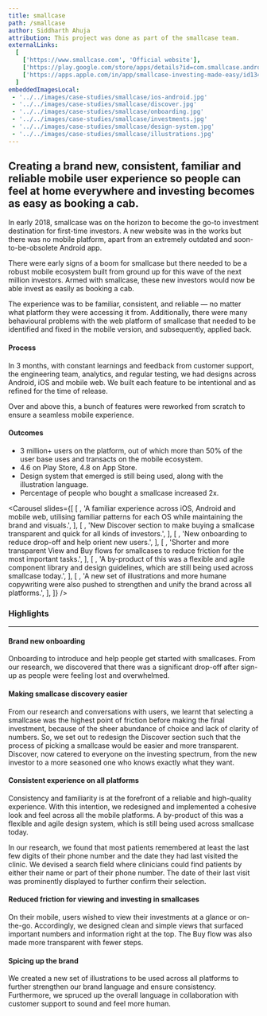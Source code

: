 ```yaml
---
title: smallcase
path: /smallcase
author: Siddharth Ahuja
attribution: This project was done as part of the smallcase team.
externalLinks:
  [
    ['https://www.smallcase.com', 'Official website'],
	['https://play.google.com/store/apps/details?id=com.smallcase.android', 'Android app'],
	['https://apps.apple.com/in/app/smallcase-investing-made-easy/id1345309437', 'iOS app'],
  ]
embeddedImagesLocal:
 - '../../images/case-studies/smallcase/ios-android.jpg'
 - '../../images/case-studies/smallcase/discover.jpg'
 - '../../images/case-studies/smallcase/onboarding.jpg'
 - '../../images/case-studies/smallcase/investments.jpg'
 - '../../images/case-studies/smallcase/design-system.jpg'
 - '../../images/case-studies/smallcase/illustrations.jpg'
---
```



## Creating a brand new, consistent, familiar and reliable mobile user experience so people can feel at home everywhere and investing becomes as easy as booking a cab.

In early 2018, smallcase was on the horizon to become the go-to investment destination for first-time investors. A new website was in the works but there was no mobile platform, apart from an extremely outdated and soon-to-be-obsolete Android app.

There were early signs of a boom for smallcase but there needed to be a robust mobile ecosystem built from ground up for this wave of the next million investors. Armed with smallcase, these new investors would now be able invest as easily as booking a cab.

The experience was to be familiar, consistent, and reliable — no matter what platform they were accessing it from. Additionally, there were many behavioural problems with the web platform of smallcase that needed to be identified and fixed in the mobile version, and subsequently, applied back.

#### Process

In 3 months, with constant learnings and feedback from customer support, the engineering team, analytics, and regular testing, we had designs across Android, iOS and mobile web. We built each feature to be intentional and as refined for the time of release.

Over and above this, a bunch of features were reworked from scratch to ensure a seamless mobile experience.

#### Outcomes

- 3 million+ users on the platform, out of which more than 50% of the user base uses and transacts on the mobile ecosystem.
- 4.6 on Play Store, 4.8 on App Store.
- Design system that emerged is still being used, along with the illustration language.
- Percentage of people who bought a smallcase increased 2x.

<Carousel
	slides={[
		[
			<GatsbyImage alt="Test" image={getImage(props.localImages[0])} />,
			'A familiar experience across iOS, Android and mobile web, utilising familiar patterns for each OS while maintaining the brand and visuals.',
		],
		[
			<GatsbyImage alt="Test" image={getImage(props.localImages[1])} />,
			'New Discover section to make buying a smallcase transparent and quick for all kinds of investors.',
		],
		[
			<GatsbyImage alt="Test" image={getImage(props.localImages[2])} />,
			'New onboarding to reduce drop-off and help orient new users.',
		],
		[
			<GatsbyImage alt="Test" image={getImage(props.localImages[3])} />,
			'Shorter and more transparent View and Buy flows for smallcases to reduce friction for the most important tasks.',
		],
		[
			<GatsbyImage alt="Test" image={getImage(props.localImages[4])} />,
			'A by-product of this was a flexible and agile component library and design guidelines, which are still being used across smallcase today.',
		],
		[
			<GatsbyImage alt="Test" image={getImage(props.localImages[5])} />,
			'A new set of illustrations and more humane copywriting were also pushed to strengthen and unify the brand across all platforms.',
		],
	]}
/>

### Highlights

---

#### Brand new onboarding

Onboarding to introduce and help people get started with smallcases. From our research, we discovered that there was a significant drop-off after sign-up as people were feeling lost and overwhelmed.

#### Making smallcase discovery easier

From our research and conversations with users, we learnt that selecting a smallcase was the highest point of friction before making the final investment, because of the sheer abundance of choice and lack of clarity of numbers. So, we set out to redesign the Discover section such that the process of picking a smallcase would be easier and more transparent. Discover, now catered to everyone on the investing spectrum, from the new investor to a more seasoned one who knows exactly what they want.

#### Consistent experience on all platforms

Consistency and familiarity is at the forefront of a reliable and high-quality experience. With this intention, we redesigned and implemented a cohesive look and feel across all the mobile platforms. A by-product of this was a flexible and agile design system, which is still being used across smallcase today.

In our research, we found that most patients remembered at least the last few digits of their phone number and the date they had last visited the clinic. We devised a search field where clinicians could find patients by either their name or part of their phone number. The date of their last visit was prominently displayed to further confirm their selection.

#### Reduced friction for viewing and investing in smallcases

On their mobile, users wished to view their investments at a glance or on-the-go. Accordingly, we designed clean and simple views that surfaced important numbers and information right at the top. The Buy flow was also made more transparent with fewer steps.

#### Spicing up the brand

We created a new set of illustrations to be used across all platforms to further strengthen our brand language and ensure consistency. Furthermore, we spruced up the overall language in collaboration with customer support to sound and feel more human.
